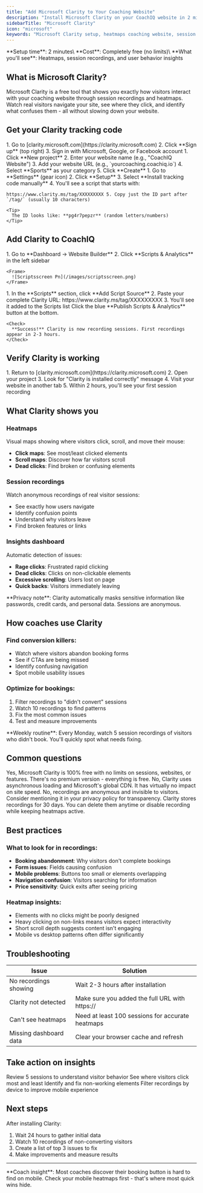 ```yaml
---
title: "Add Microsoft Clarity to Your Coaching Website"
description: "Install Microsoft Clarity on your CoachIQ website in 2 minutes. See heatmaps, session recordings, and understand how visitors use your coaching site - 100% free."
sidebarTitle: "Microsoft Clarity"
icon: "microsoft"
keywords: "Microsoft Clarity setup, heatmaps coaching website, session recordings, user behavior analytics, Clarity tracking code"
---
```


<Info>
  **Setup time**: 2 minutes\
  **Cost**: Completely free (no limits)\
  **What you'll see**: Heatmaps, session recordings, and user behavior insights
</Info>

## What is Microsoft Clarity?

Microsoft Clarity is a free tool that shows you exactly how visitors interact with your coaching website through session recordings and heatmaps. Watch real visitors navigate your site, see where they click, and identify what confuses them - all without slowing down your website.

## Get your Clarity tracking code

<Steps>
  <Step title="Create a Clarity account">
    1. Go to [clarity.microsoft.com](https://clarity.microsoft.com)
    2. Click **Sign up** (top right)
    3. Sign in with Microsoft, Google, or Facebook account
  </Step>
  <Step title="Set up your project">
    1. Click **New project**
    2. Enter your website name (e.g., "CoachIQ Website")
    3. Add your website URL (e.g., `yourcoaching.coachiq.io`)
    4. Select **Sports** as your category
    5. Click **Create**
  </Step>
  <Step title="Get your tracking code">
    1. Go to **Settings** (gear icon)
    2. Click **Setup**
    3. Select **Install tracking code manually**
    4. You'll see a script that starts with:

    https://www.clarity.ms/tag/XXXXXXXXX 5. Copy just the ID part after `/tag/` (usually 10 characters)

    <Tip>
      The ID looks like: **pg4r7pepzr** (random letters/numbers)
    </Tip>
  </Step>
</Steps>

## Add Clarity to CoachIQ

<Steps>
  <Step title="Open Scripts & Analytics">
    1. Go to **Dashboard → Website Builder**
    2. Click **Scripts & Analytics** in the left sidebar

    <Frame>
      ![Scriptsscreen Pn](/images/scriptsscreen.png)
    </Frame>
  </Step>
  <Step title="Add Clarity script">
    1. In the **Scripts** section, click **Add Script Source**
    2. Paste your complete Clarity URL: https://www.clarity.ms/tag/XXXXXXXXX
    3. You'll see it added to the Scripts list
  </Step>
  <Step title="Publish your changes">
    Click the blue **Publish Scripts & Analytics** button at the bottom.

    <Check>
      **Success!** Clarity is now recording sessions. First recordings appear in 2-3 hours.
    </Check>
  </Step>
</Steps>

## Verify Clarity is working

<Steps>
  <Step title="Check Clarity dashboard">
    1. Return to [clarity.microsoft.com](https://clarity.microsoft.com)
    2. Open your project
    3. Look for "Clarity is installed correctly" message
    4. Visit your website in another tab
    5. Within 2 hours, you'll see your first session recording
  </Step>
</Steps>

## What Clarity shows you

### Heatmaps

Visual maps showing where visitors click, scroll, and move their mouse:

- **Click maps**: See most/least clicked elements
- **Scroll maps**: Discover how far visitors scroll
- **Dead clicks**: Find broken or confusing elements

### Session recordings

Watch anonymous recordings of real visitor sessions:

- See exactly how users navigate
- Identify confusion points
- Understand why visitors leave
- Find broken features or links

### Insights dashboard

Automatic detection of issues:

- **Rage clicks**: Frustrated rapid clicking
- **Dead clicks**: Clicks on non-clickable elements
- **Excessive scrolling**: Users lost on page
- **Quick backs**: Visitors immediately leaving

<Warning>
  **Privacy note**: Clarity automatically masks sensitive information like passwords, credit cards, and personal data. Sessions are anonymous.
</Warning>

## How coaches use Clarity

### Find conversion killers:

- Watch where visitors abandon booking forms
- See if CTAs are being missed
- Identify confusing navigation
- Spot mobile usability issues

### Optimize for bookings:

1. Filter recordings to "didn't convert" sessions
2. Watch 10 recordings to find patterns
3. Fix the most common issues
4. Test and measure improvements

<Tip>
  **Weekly routine**: Every Monday, watch 5 session recordings of visitors who didn't book. You'll quickly spot what needs fixing.
</Tip>

## Common questions

<AccordionGroup>
  <Accordion title="Is Clarity really free forever?">
    Yes, Microsoft Clarity is 100% free with no limits on sessions, websites, or features. There's no premium version - everything is free.
  </Accordion>
  <Accordion title="Does it slow down my website?">
    No, Clarity uses asynchronous loading and Microsoft's global CDN. It has virtually no impact on site speed.
  </Accordion>
  <Accordion title="Can visitors see they're being recorded?">
    No, recordings are anonymous and invisible to visitors. Consider mentioning it in your privacy policy for transparency.
  </Accordion>
  <Accordion title="How long are recordings stored?">
    Clarity stores recordings for 30 days. You can delete them anytime or disable recording while keeping heatmaps active.
  </Accordion>
</AccordionGroup>

## Best practices

### What to look for in recordings:

- **Booking abandonment**: Why visitors don't complete bookings
- **Form issues**: Fields causing confusion
- **Mobile problems**: Buttons too small or elements overlapping
- **Navigation confusion**: Visitors searching for information
- **Price sensitivity**: Quick exits after seeing pricing

### Heatmap insights:

- Elements with no clicks might be poorly designed
- Heavy clicking on non-links means visitors expect interactivity
- Short scroll depth suggests content isn't engaging
- Mobile vs desktop patterns often differ significantly

## Troubleshooting

| Issue                  | Solution                                         |
| ---------------------- | ------------------------------------------------ |
| No recordings showing  | Wait 2-3 hours after installation                |
| Clarity not detected   | Make sure you added the full URL with https://   |
| Can't see heatmaps     | Need at least 100 sessions for accurate heatmaps |
| Missing dashboard data | Clear your browser cache and refresh             |

## Take action on insights

<CardGroup cols={2}>
  <Card title="Watch first recordings" icon="play">
    Review 5 sessions to understand visitor behavior
  </Card>
  <Card title="Check heatmaps" icon="fire">
    See where visitors click most and least
  </Card>
  <Card title="Fix dead clicks" icon="mouse-pointer">
    Identify and fix non-working elements
  </Card>
  <Card title="Optimize mobile" icon="mobile">
    Filter recordings by device to improve mobile experience
  </Card>
</CardGroup>

## Next steps

After installing Clarity:

1. Wait 24 hours to gather initial data
2. Watch 10 recordings of non-converting visitors
3. Create a list of top 3 issues to fix
4. Make improvements and measure results

---

<Note>
  **Coach insight**: Most coaches discover their booking button is hard to find on mobile. Check your mobile heatmaps first - that's where most quick wins hide.
</Note>